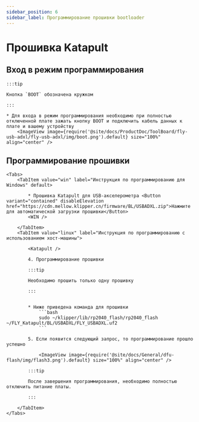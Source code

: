 ```yaml
---
sidebar_position: 6
sidebar_label: Программирование прошивки bootloader
---
```









# Прошивка Katapult

## Вход в режим программирования

    :::tip

    Кнопка `BOOT` обозначена кружком

    :::

    * Для входа в режим программирования необходимо при полностью отключенной плате зажать кнопку BOOT и подключить кабель данных к плате и вашему устройству
        <ImageView image={require('@site/docs/ProductDoc/ToolBoard/fly-usb-adxl/fly-usb-adxl/img/boot.png').default} size="100%" align="center" />

## Программирование прошивки
    <Tabs>
        <TabItem value="win" label="Инструкция по программированию для Windows" default>

            * Прошивка Katapult для USB-акселерометра <Button variant="contained" disableElevation href="https://cdn.mellow.klipper.cn/firmware/BL/USBADXL.zip">Нажмите для автоматической загрузки прошивки</Button>
            <WIN />
            
        </TabItem>
        <TabItem value="linux" label="Инструкция по программированию с использованием хост-машины">
            
            <Katapult />

            4. Программирование прошивки

            :::tip

            Необходимо прошить только одну прошивку

            :::


            * Ниже приведена команда для прошивки
                ```bash
                sudo ~/klipper/lib/rp2040_flash/rp2040_flash ~/FLY_Katapult/BL/USBADXL/FLY_USBADXL.uf2
                ```

            5. Если появится следующий запрос, то программирование прошло успешно

                <ImageView image={require('@site/docs/General/dfu-flash/img/flash3.png').default} size="100%" align="center" />

            :::tip

            После завершения программирования, необходимо полностью отключить питание платы.

            :::

        </TabItem>
    </Tabs>

